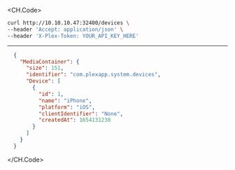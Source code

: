 
<CH.Code>
```bash Example Request
curl http://10.10.10.47:32400/devices \
--header 'Accept: application/json' \
--header 'X-Plex-Token: YOUR_API_KEY_HERE'
```
---

```json Example Response
  {
    "MediaContainer": {
      "size": 151,
      "identifier": "com.plexapp.system.devices",
      "Device": [
        {
          "id": 1,
          "name": "iPhone",
          "platform": "iOS",
          "clientIdentifier": "None",
          "createdAt": 1654131230
        }
      ]
    }
  }
```
</CH.Code>

